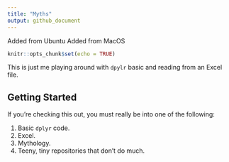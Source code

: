 ```yaml
---
title: "Myths"
output: github_document
---
```


Added from Ubuntu
Added from MacOS

```r
knitr::opts_chunk$set(echo = TRUE)
```

This is just me playing around with `dpylr` basic and reading from an Excel file.



## Getting Started

If you're checking this out, you must really be into one of the following:

1. Basic `dplyr` code.
2. Excel.
3. Mythology.
4. Teeny, tiny repositories that don't do much.
